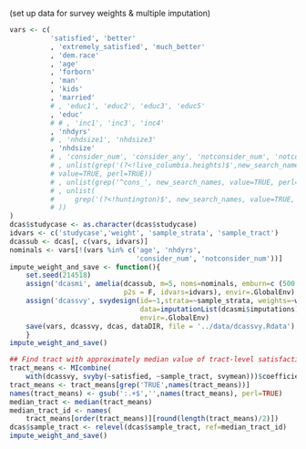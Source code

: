 (set up data for survey weights & multiple imputation)

```{r weights}
vars <- c(
          'satisfied', 'better'
          , 'extremely_satisfied', 'much_better'
          , 'dem.race'
          , 'age'
          , 'forborn'
          , 'man'
          , 'kids'
          , 'married'
          # , 'educ1', 'educ2', 'educ3', 'educ5'
          , 'educ'
          # # , 'inc1', 'inc3', 'inc4'
          , 'nhdyrs'
          # , 'nhdsize1', 'nhdsize3'
          , 'nhdsize'
          # , 'consider_num', 'consider_any', 'notconsider_num', 'notconsider_any'
          # , unlist(grep('(?<!live_columbia.heights)$',new_search_names,
          # value=TRUE, perl=TRUE))
          # , unlist(grep('^cons_', new_search_names, value=TRUE, perl=TRUE))
          # , unlist(
          #     grep('(?<!huntington)$', new_search_names, value=TRUE, perl=TRUE)
          # ))
)
dcas$studycase <- as.character(dcas$studycase)
idvars <- c('studycase','weight', 'sample_strata', 'sample_tract')
dcassub <- dcas[, c(vars, idvars)]
nominals <- vars[!(vars %in% c('age', 'nhdyrs', 
                               'consider_num', 'notconsider_num'))]
impute_weight_and_save <- function(){
    set.seed(214518)
    assign('dcasmi', amelia(dcassub, m=5, noms=nominals, emburn=c (500 , 500),
                            p2s = F, idvars=idvars), envir=.GlobalEnv)
    assign('dcassvy', svydesign(id=~1,strata=~sample_strata, weights=~weight,
                                data=imputationList(dcasmi$imputations)), 
                                envir=.GlobalEnv)
    save(vars, dcassvy, dcas, dataDIR, file = '../data/dcassvy.Rdata')
    }
impute_weight_and_save()

## Find tract with approximately median value of tract-level satisfaction
tract_means <- MIcombine(
    with(dcassvy, svyby(~satisfied, ~sample_tract, svymean)))$coefficients
tract_means <- tract_means[grep('TRUE',names(tract_means))]
names(tract_means) <- gsub(':.+$','',names(tract_means), perl=TRUE)
median_tract <- median(tract_means)
median_tract_id <- names(
    tract_means[order(tract_means)][round(length(tract_means)/2)])
dcas$sample_tract <- relevel(dcas$sample_tract, ref=median_tract_id)
impute_weight_and_save()
```
